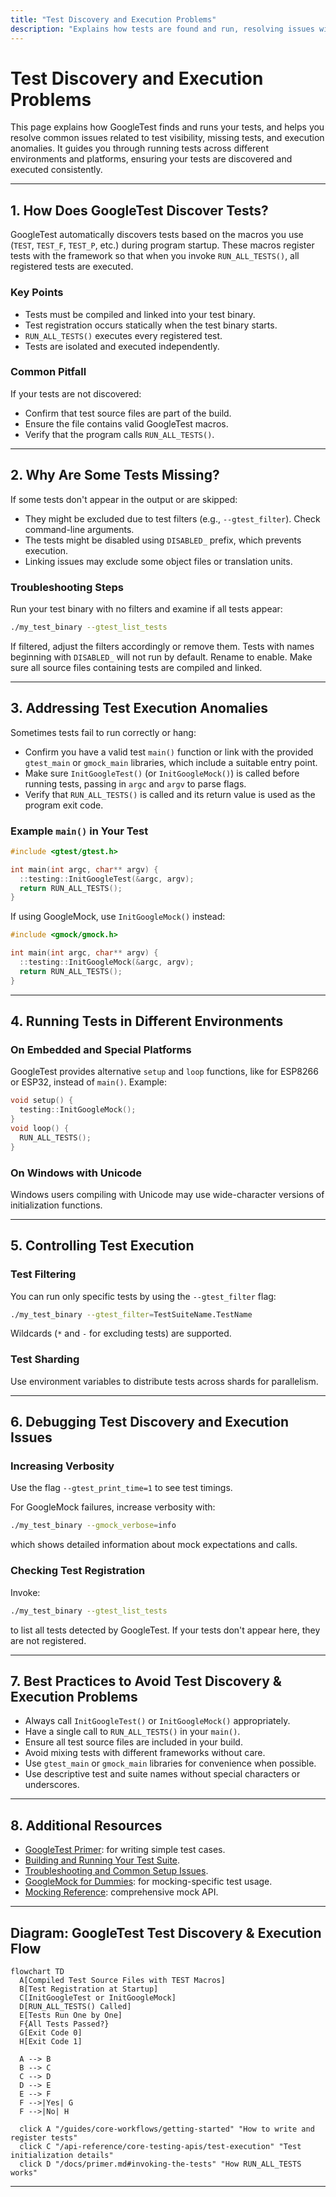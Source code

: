 ```yaml
---
title: "Test Discovery and Execution Problems"
description: "Explains how tests are found and run, resolving issues with test visibility, missing tests, and execution anomalies. Covers running tests in different environments and ensuring consistent test execution across platforms."
---
```


# Test Discovery and Execution Problems

This page explains how GoogleTest finds and runs your tests, and helps you resolve common issues related to test visibility, missing tests, and execution anomalies. It guides you through running tests across different environments and platforms, ensuring your tests are discovered and executed consistently.

---

## 1. How Does GoogleTest Discover Tests?

GoogleTest automatically discovers tests based on the macros you use (`TEST`, `TEST_F`, `TEST_P`, etc.) during program startup. These macros register tests with the framework so that when you invoke `RUN_ALL_TESTS()`, all registered tests are executed.

### Key Points

- Tests must be compiled and linked into your test binary.
- Test registration occurs statically when the test binary starts.
- `RUN_ALL_TESTS()` executes every registered test.
- Tests are isolated and executed independently.

### Common Pitfall

If your tests are not discovered:

- Confirm that test source files are part of the build.
- Ensure the file contains valid GoogleTest macros.
- Verify that the program calls `RUN_ALL_TESTS()`.

---

## 2. Why Are Some Tests Missing?

If some tests don't appear in the output or are skipped:

- They might be excluded due to test filters (e.g., `--gtest_filter`). Check command-line arguments.
- The tests might be disabled using `DISABLED_` prefix, which prevents execution.
- Linking issues may exclude some object files or translation units.

### Troubleshooting Steps

<Steps>
<Step title="Check Test Filters">
Run your test binary with no filters and examine if all tests appear:

```bash
./my_test_binary --gtest_list_tests
```

If filtered, adjust the filters accordingly or remove them.
</Step>
<Step title="Ensure Tests Are Not Disabled">
Tests with names beginning with `DISABLED_` will not run by default. Rename to enable.
</Step>
<Step title="Verify Build/Link Setup">
Make sure all source files containing tests are compiled and linked.
</Step>
</Steps>

---

## 3. Addressing Test Execution Anomalies

Sometimes tests fail to run correctly or hang:

- Confirm you have a valid test `main()` function or link with the provided `gtest_main` or `gmock_main` libraries, which include a suitable entry point.
- Make sure `InitGoogleTest()` (or `InitGoogleMock()`) is called before running tests, passing in `argc` and `argv` to parse flags.
- Verify that `RUN_ALL_TESTS()` is called and its return value is used as the program exit code.

### Example `main()` in Your Test

```cpp
#include <gtest/gtest.h>

int main(int argc, char** argv) {
  ::testing::InitGoogleTest(&argc, argv);
  return RUN_ALL_TESTS();
}
```

If using GoogleMock, use `InitGoogleMock()` instead:

```cpp
#include <gmock/gmock.h>

int main(int argc, char** argv) {
  ::testing::InitGoogleMock(&argc, argv);
  return RUN_ALL_TESTS();
}
```

---

## 4. Running Tests in Different Environments

### On Embedded and Special Platforms

GoogleTest provides alternative `setup` and `loop` functions, like for ESP8266 or ESP32, instead of `main()`. Example:

```cpp
void setup() {
  testing::InitGoogleMock();
}
void loop() {
  RUN_ALL_TESTS();
}
```

### On Windows with Unicode

Windows users compiling with Unicode may use wide-character versions of initialization functions.

---

## 5. Controlling Test Execution

### Test Filtering

You can run only specific tests by using the `--gtest_filter` flag:

```bash
./my_test_binary --gtest_filter=TestSuiteName.TestName
```

Wildcards (`*` and `-` for excluding tests) are supported.

### Test Sharding

Use environment variables to distribute tests across shards for parallelism.

---

## 6. Debugging Test Discovery and Execution Issues

### Increasing Verbosity

Use the flag `--gtest_print_time=1` to see test timings.

For GoogleMock failures, increase verbosity with:

```bash
./my_test_binary --gmock_verbose=info
```

which shows detailed information about mock expectations and calls.

### Checking Test Registration

Invoke:

```bash
./my_test_binary --gtest_list_tests
```

to list all tests detected by GoogleTest. If your tests don't appear here, they are not registered.

---

## 7. Best Practices to Avoid Test Discovery & Execution Problems

- Always call `InitGoogleTest()` or `InitGoogleMock()` appropriately.
- Have a single call to `RUN_ALL_TESTS()` in your `main()`.
- Ensure all test source files are included in your build.
- Avoid mixing tests with different frameworks without care.
- Use `gtest_main` or `gmock_main` libraries for convenience when possible.
- Use descriptive test and suite names without special characters or underscores.

---

## 8. Additional Resources

- [GoogleTest Primer](primer.md): for writing simple test cases.
- [Building and Running Your Test Suite](getting-started/first-test-experience/building-and-running-tests.md).
- [Troubleshooting and Common Setup Issues](getting-started/first-test-experience/troubleshooting-and-validation.md).
- [GoogleMock for Dummies](docs/gmock_for_dummies.md): for mocking-specific test usage.
- [Mocking Reference](docs/reference/mocking.md): comprehensive mock API.

---

## Diagram: GoogleTest Test Discovery & Execution Flow

```mermaid
flowchart TD
  A[Compiled Test Source Files with TEST Macros]
  B[Test Registration at Startup]
  C[InitGoogleTest or InitGoogleMock]
  D[RUN_ALL_TESTS() Called]
  E[Tests Run One by One]
  F{All Tests Passed?}
  G[Exit Code 0]
  H[Exit Code 1]

  A --> B
  B --> C
  C --> D
  D --> E
  E --> F
  F -->|Yes| G
  F -->|No| H

  click A "/guides/core-workflows/getting-started" "How to write and register tests"
  click C "/api-reference/core-testing-apis/test-execution" "Test initialization details"
  click D "/docs/primer.md#invoking-the-tests" "How RUN_ALL_TESTS works"
```

---